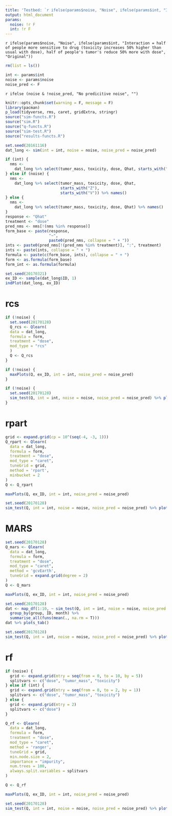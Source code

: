 ```yaml
---
title: 'Testbed: `r ifelse(params$noise, "Noise", ifelse(params$int, "Interaction", "Original"))`'
output: html_document
params:
  noise: !r F
  int: !r F
---
```


`r ifelse(params$noise, "Noise", ifelse(params$int, "Interaction = half of people more sensitive to drug (toxicity increases 50% higher than usual with dose), half of people's tumor's reduce 50% more with dose", "Original"))`

```r
rm(list = ls())
```

```r
int <- params$int
noise <- params$noise
noise_pred <- F
```

`r ifelse (noise & !noise_pred, "No predicitive noise", "")`

```r
knitr::opts_chunk$set(warning = F, message = F)
library(pacman)
p_load(tidyverse, rms, caret, gridExtra, stringr)
source("sim-functs.R")
source("sim.R")
source("q-functs.R")
source("sim-test.R")
source("results-functs.R")
```

```r
set.seed(20161116)
dat_long <- sim(int = int, noise = noise, noise_pred = noise_pred)
```

```r
if (int) {
  nms <-
    dat_long %>% select(tumor_mass, toxicity, dose, Qhat, starts_with("X")) %>% names()
} else if (noise) {
  nms <-
    dat_long %>% select(tumor_mass, toxicity, dose, Qhat,
                        starts_with("Z"),
                        starts_with("V")) %>% names()
} else {
  nms <-
    dat_long %>% select(tumor_mass, toxicity, dose, Qhat) %>% names()
}
response <- "Qhat"
treatment <- "dose"
pred_nms <- nms[!(nms %in% response)]
form_base <- paste(response,
                   "~",
                   paste0(pred_nms, collapse = " + "))
ints <- paste0(pred_nms[!(pred_nms %in% treatment)], ":", treatment)
ints <- paste(ints, collapse = " + ")
formula <- paste(c(form_base, ints), collapse = " + ")
form <- as.formula(form_base)
form_int <- as.formula(formula)
```

```r
set.seed(20170321)
ex_ID <- sample(dat_long$ID, 1)
indPlot(dat_long, ex_ID)
```

# rcs
```r
if (!noise) {
  set.seed(20170128)
  Q_rcs <- Qlearn(
  data = dat_long,
  formula = form,
  treatment = "dose",
  mod_type = "rcs"
  )
  Q <- Q_rcs
}
```

```r
if (!noise) {
  maxPlots(Q, ex_ID, int = int, noise_pred = noise_pred)
}
```

```r
if (!noise) {
  set.seed(20170128)
  sim_test(Q, int = int, noise = noise, noise_pred = noise_pred) %>% plots_tab()
}
```


# rpart
```r
grid <- expand.grid(cp = 10^(seq(-4, -3, 1)))
Q_rpart <- Qlearn(
  data = dat_long,
  formula = form,
  treatment = "dose",
  mod_type = "caret",
  tuneGrid = grid,
  method = 'rpart',
  minbucket = 2
)
Q <- Q_rpart
```

```r
maxPlots(Q, ex_ID, int = int, noise_pred = noise_pred)
```

```r
set.seed(20170128)
sim_test(Q, int = int, noise = noise, noise_pred = noise_pred) %>% plots_tab()
```

# MARS
```r
set.seed(20170128)
Q_mars <- Qlearn(
  data = dat_long,
  formula = form,
  treatment = "dose",
  mod_type = "caret",
  method = 'gcvEarth',
  tuneGrid = expand.grid(degree = 2)
)
Q <- Q_mars
```

```r
maxPlots(Q, ex_ID, int = int, noise_pred = noise_pred)
```

```r
set.seed(20170128)
dat <- map_df(1:10, ~ sim_test(Q, int = int, noise = noise, noise_pred = noise_pred)) %>%
  group_by(group, ID, month) %>%
  summarise_all(funs(mean(., na.rm = T)))
dat %>% plots_tab()
```

```r
set.seed(20170128)
sim_test(Q, int = int, noise = noise, noise_pred = noise_pred) %>% plots_tab()
```


# rf
```r
if (noise) {
  grid <- expand.grid(mtry = seq(from = 0, to = 10, by = 5))
  splitvars <- c("dose", "tumor_mass", "toxicity")
} else if (int) {
  grid <- expand.grid(mtry = seq(from = 0, to = 2, by = 1))
  splitvars <- c("dose", "tumor_mass", "toxicity")
} else {
  grid <- expand.grid(mtry = 2)
  splitvars <- c("dose")
}

Q_rf <- Qlearn(
  data = dat_long,
  formula = form,
  treatment = "dose",
  mod_type = "caret",
  method = 'ranger',
  tuneGrid = grid,
  min.node.size = 2,
  importance = "impurity",
  num.trees = 100,
  always.split.variables = splitvars
)

Q <- Q_rf
```

```r
maxPlots(Q, ex_ID, int = int, noise_pred = noise_pred)
```

```r
set.seed(20170128)
sim_test(Q, int = int, noise = noise, noise_pred = noise_pred) %>% plots_tab()
```